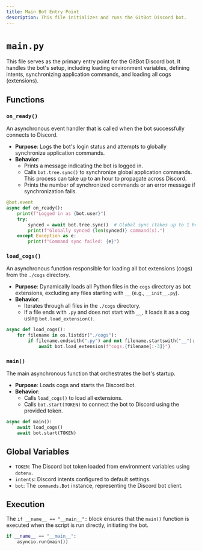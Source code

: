 ```yaml
---
title: Main Bot Entry Point
description: This file initializes and runs the GitBot Discord bot.
---
```


# `main.py`

This file serves as the primary entry point for the GitBot Discord bot. It handles the bot's setup, including loading environment variables, defining intents, synchronizing application commands, and loading all cogs (extensions).

## Functions

### `on_ready()`

An asynchronous event handler that is called when the bot successfully connects to Discord.

- **Purpose**: Logs the bot's login status and attempts to globally synchronize application commands.
- **Behavior**:
    - Prints a message indicating the bot is logged in.
    - Calls `bot.tree.sync()` to synchronize global application commands. This process can take up to an hour to propagate across Discord.
    - Prints the number of synchronized commands or an error message if synchronization fails.

```python
@bot.event
async def on_ready():
    print(f"Logged in as {bot.user}")
    try:
        synced = await bot.tree.sync()  # Global sync (takes up to 1 hour to propagate)
        print(f"Globally synced {len(synced)} command(s).")
    except Exception as e:
        print(f"Command sync failed: {e}")
```

### `load_cogs()`

An asynchronous function responsible for loading all bot extensions (cogs) from the `./cogs` directory.

- **Purpose**: Dynamically loads all Python files in the `cogs` directory as bot extensions, excluding any files starting with `__` (e.g., `__init__.py`).
- **Behavior**:
    - Iterates through all files in the `./cogs` directory.
    - If a file ends with `.py` and does not start with `__`, it loads it as a cog using `bot.load_extension()`.

```python
async def load_cogs():
    for filename in os.listdir("./cogs"):
        if filename.endswith(".py") and not filename.startswith("__"):
            await bot.load_extension(f"cogs.{filename[:-3]}")
```

### `main()`

The main asynchronous function that orchestrates the bot's startup.

- **Purpose**: Loads cogs and starts the Discord bot.
- **Behavior**:
    - Calls `load_cogs()` to load all extensions.
    - Calls `bot.start(TOKEN)` to connect the bot to Discord using the provided token.

```python
async def main():
    await load_cogs()
    await bot.start(TOKEN)
```

## Global Variables

- `TOKEN`: The Discord bot token loaded from environment variables using `dotenv`.
- `intents`: Discord intents configured to default settings.
- `bot`: The `commands.Bot` instance, representing the Discord bot client.

## Execution

The `if __name__ == "__main__":` block ensures that the `main()` function is executed when the script is run directly, initiating the bot.

```python
if __name__ == "__main__":
    asyncio.run(main())
```

